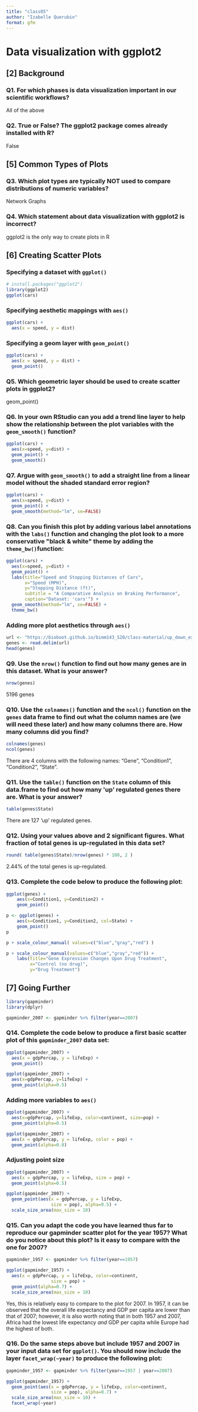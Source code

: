 ```yaml
---
title: "class05"
author: "Izabelle Querubin"
format: gfm
---
```


# Data visualization with ggplot2

## \[2\] Background

### Q1. For which phases is data visualization important in our scientific workflows?

All of the above

### Q2. True or False? The ggplot2 package comes already installed with R?

False

## \[5\] Common Types of Plots

### Q3. Which plot types are typically NOT used to compare distributions of numeric variables?

Network Graphs

### Q4. Which statement about data visualization with ggplot2 is incorrect?

ggplot2 is the only way to create plots in R

## \[6\] Creating Scatter Plots

### Specifying a dataset with `ggplot()`

```r
# install.packages("ggplot2")
library(ggplot2)
ggplot(cars)
```

### Specifying aesthetic mappings with `aes()`

```r
ggplot(cars) + 
  aes(x = speed, y = dist)
```

### Specifying a geom layer with `geom_point()`

```r
ggplot(cars) +
  aes(x = speed, y = dist) +
  geom_point()
```

### Q5. Which geometric layer should be used to create scatter plots in ggplot2?

geom_point()

### Q6. In your own RStudio can you add a trend line layer to help show the relationship between the plot variables with the `geom_smooth()` function?

```r
ggplot(cars) +
  aes(x=speed, y=dist) +
  geom_point() +
  geom_smooth()
```

### Q7. Argue with `geom_smooth()` to add a straight line from a linear model without the shaded standard error region?

```r
ggplot(cars) +
  aes(x=speed, y=dist) +
  geom_point() +
  geom_smooth(method="lm", se=FALSE)
```

### Q8. Can you finish this plot by adding various label annotations with the `labs()` function and changing the plot look to a more conservative \"black & white\" theme by adding the `theme_bw()`function:

```r
ggplot(cars) + 
  aes(x=speed, y=dist) +
  geom_point() +
  labs(title="Speed and Stopping Distances of Cars",
       x="Speed (MPH)", 
       y="Stopping Distance (ft)",
       subtitle = "A Comparative Analysis on Braking Performance",
       caption="Dataset: 'cars'") +
  geom_smooth(method="lm", se=FALSE) +
  theme_bw()
```

### Adding more plot aesthetics through `aes()`

```r
url <- "https://bioboot.github.io/bimm143_S20/class-material/up_down_expression.txt"
genes <- read.delim(url)
head(genes)
```

### Q9. Use the `nrow()` function to find out how many genes are in this dataset. What is your answer?

```r
nrow(genes)
```

5196 genes

### Q10. Use the `colnames()` function and the `ncol()` function on the `genes` data frame to find out what the column names are (we will need these later) and how many columns there are. How many columns did you find?

```r
colnames(genes)
ncol(genes)
```

There are 4 columns with the following names: "Gene", "Condition1", "Condition2", "State".

### Q11. Use the `table()` function on the `State` column of this data.frame to find out how many \'up\' regulated genes there are. What is your answer?

```r
table(genes$State)
```

There are 127 'up' regulated genes.

### Q12. Using your values above and 2 significant figures. What fraction of total genes is up-regulated in this data set?

```r
round( table(genes$State)/nrow(genes) * 100, 2 )
```

2.44% of the total genes is up-regulated.

### Q13. Complete the code below to produce the following plot:

```r
ggplot(genes) + 
    aes(x=Condition1, y=Condition2) +
    geom_point()
```

```r
p <- ggplot(genes) + 
    aes(x=Condition1, y=Condition2, col=State) +
    geom_point()
p
```

```r
p + scale_colour_manual( values=c("blue","gray","red") )
```

```r
p + scale_colour_manual(values=c("blue","gray","red")) +
    labs(title="Gene Expression Changes Upon Drug Treatment",
         x="Control (no drug)",
         y="Drug Treatment")
```

## \[7\] Going Further

```r
library(gapminder)
library(dplyr)

gapminder_2007 <- gapminder %>% filter(year==2007)
```

### Q14. Complete the code below to produce a first basic scatter plot of this `gapminder_2007` data set:

```r
ggplot(gapminder_2007) +
  aes(x = gdpPercap, y = lifeExp) +
  geom_point()
```

```r
ggplot(gapminder_2007) +
  aes(x=gdpPercap, y=lifeExp) +
  geom_point(alpha=0.5)
```

### Adding more variables to `aes()`

```r
ggplot(gapminder_2007) +
  aes(x=gdpPercap, y=lifeExp, color=continent, size=pop) +
  geom_point(alpha=0.5)
```

```r
ggplot(gapminder_2007) + 
  aes(x = gdpPercap, y = lifeExp, color = pop) +
  geom_point(alpha=0.8)
```

### Adjusting point size

```r
ggplot(gapminder_2007) + 
  aes(x = gdpPercap, y = lifeExp, size = pop) +
  geom_point(alpha=0.5)
```

```r
ggplot(gapminder_2007) + 
  geom_point(aes(x = gdpPercap, y = lifeExp,
                 size = pop), alpha=0.5) + 
  scale_size_area(max_size = 10)
```

### Q15. Can you adapt the code you have learned thus far to reproduce our gapminder scatter plot for the year 1957? What do you notice about this plot? Is it easy to compare with the one for 2007?

```r
gapminder_1957 <- gapminder %>% filter(year==1957)

ggplot(gapminder_1957) + 
  aes(x = gdpPercap, y = lifeExp, color=continent,
                 size = pop) +
  geom_point(alpha=0.7) + 
  scale_size_area(max_size = 10) 
```

Yes, this is relatively easy to compare to the plot for 2007. In 1957, it can be observed that the overall life expectancy and GDP per capita are lower than that of 2007; however, it is also worth noting that in both 1957 and 2007, Africa had the lowest life expectancy *and* GDP per capita while Europe had the highest of both.

### Q16. Do the same steps above but include 1957 and 2007 in your input data set for `ggplot()`. You should now include the layer `facet_wrap(~year)` to produce the following plot:

```r
gapminder_1957 <- gapminder %>% filter(year==1957 | year==2007)

ggplot(gapminder_1957) + 
  geom_point(aes(x = gdpPercap, y = lifeExp, color=continent,
                 size = pop), alpha=0.7) + 
  scale_size_area(max_size = 10) +
  facet_wrap(~year)
```
